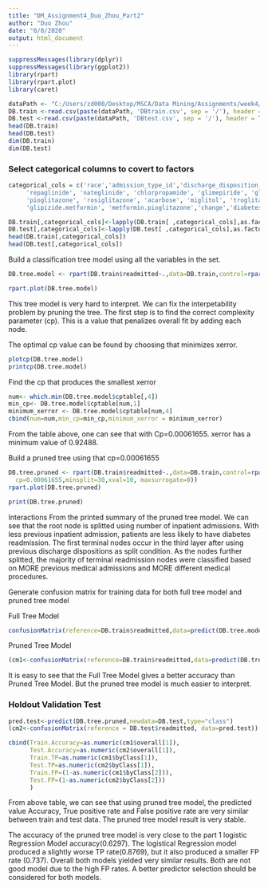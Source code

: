 ---
title: "DM_Assignment4_Duo_Zhou_Part2"
author: "Duo Zhou"
date: "8/8/2020"
output: html_document
---
```{r,warning=FALSE,include=FALSE}
suppressMessages(library(dplyr))
suppressMessages(library(ggplot2))
library(rpart)
library(rpart.plot)
library(caret)
```



```{r}
dataPath <- "C:/Users/zd000/Desktop/MSCA/Data Mining/Assignments/week4/"
DB.train <-read.csv(paste(dataPath, 'DBtrain.csv', sep = '/'), header = TRUE)
DB.test <-read.csv(paste(dataPath, 'DBtest.csv', sep = '/'), header = TRUE)
head(DB.train)
head(DB.test)
dim(DB.train)
dim(DB.test)
```
### Select categorical columns to covert to factors
```{r}
categorical_cols = c('race','admission_type_id','discharge_disposition_id','diag_1', 'max_glu_serum', 'A1Cresult', 'metformin', 
     'repaglinide', 'nateglinide', 'chlorpropamide', 'glimepiride', 'glipizide', 'glyburide', 'tolbutamide', 
     'pioglitazone', 'rosiglitazone', 'acarbose', 'miglitol', 'troglitazone', 'tolazamide', 'insulin', 'glyburide.metformin', 
     'glipizide.metformin', 'metformin.pioglitazone','change','diabetesMed','readmitted','gender')

DB.train[,categorical_cols]<-lapply(DB.train[ ,categorical_cols],as.factor)
DB.test[,categorical_cols]<-lapply(DB.test[ ,categorical_cols],as.factor)
head(DB.train[,categorical_cols])
head(DB.test[,categorical_cols])

```

Build a classification tree model using all the variables in the set.
```{r}
DB.tree.model <- rpart(DB.train$readmitted~.,data=DB.train,control=rpart.control(cp=0,minsplit=30,xval=10, maxsurrogate=0))

```

```{r}
rpart.plot(DB.tree.model)

```

This tree model is very hard to interpret. We can fix the interpetability problem by pruning the tree. The first step is to find the correct complexity parameter (cp). This is a value that penalizes overall
fit by adding each node. 

The optimal cp value can be found by choosing that minimizes xerror.

```{r}
plotcp(DB.tree.model)
printcp(DB.tree.model)
```

Find the cp that produces the smallest xerror
```{r}
num<- which.min(DB.tree.model$cptable[,4])
min_cp<- DB.tree.model$cptable[num,1]
minimum_xerror <- DB.tree.model$cptable[num,4]
cbind(num=num,min_cp=min_cp,minimum_xerror = minimum_xerror)

```

From the table above, one can see that with Cp=0.00061655. xerror has a minimum value of 0.92488.

Build a pruned tree using that cp=0.00061655
```{R}
DB.tree.pruned <- rpart(DB.train$readmitted~.,data=DB.train,control=rpart.control(
  cp=0.00061655,minsplit=30,xval=10, maxsurrogate=0))
rpart.plot(DB.tree.pruned)
```

```{r}
print(DB.tree.pruned)
```

Interactions
From the printed summary of the pruned tree model. We can see that the root node is splitted using number of inpatient admissions. With less previous inpatient admission, patients are less likely to have diabetes readmission. The first terminal nodes occur in the third layer after using previous discharge dispositions as split condition. As the nodes further splitted, the  majority of terminal readmission nodes were classified based on MORE previous medical admissions and MORE different medical procedures.      


Generate confusion matrix for training data for both full tree model and pruned tree model

Full Tree Model
```{r}
confusionMatrix(reference=DB.train$readmitted,data=predict(DB.tree.model,type="class"))

```

Pruned Tree Model
```{r}
(cm1<-confusionMatrix(reference=DB.train$readmitted,data=predict(DB.tree.pruned,type="class")))

```

It is easy to see that the Full Tree Model gives a better accuracy than Pruned Tree Model. But the pruned tree model is much easier to interpret.

### Holdout Validation Test

```{r}
pred.test<-predict(DB.tree.pruned,newdata=DB.test,type="class")
(cm2<-confusionMatrix(reference = DB.test$readmitted, data=pred.test))

```

```{r}

cbind(Train.Accuracy=as.numeric(cm1$overall[1]),
      Test.Accuracy=as.numeric(cm2$overall[1]),
      Train.TP=as.numeric(cm1$byClass[1]),
      Test.TP=as.numeric(cm2$byClass[1]),
      Train.FP=(1-as.numeric(cm1$byClass[2])),
      Test.FP=(1-as.numeric(cm2$byClass[2]))
      )
```

From above table, we can see that using pruned tree model, the predicted value Accuracy, True positive rate and False positive rate are very similar between train and test data.
The pruned tree model result is very stable. 


The accuracy of the pruned tree model is very close to the part 1 logistic Regression Model accuracy(0.6297). The logistical Regression model produced a slightly worse TP rate(0.8769), but it also produced a smaller FP rate (0.737). Overall both models yielded very similar results. Both are not good model due to the high FP rates. A better predictor selection should be considered for both models.    











